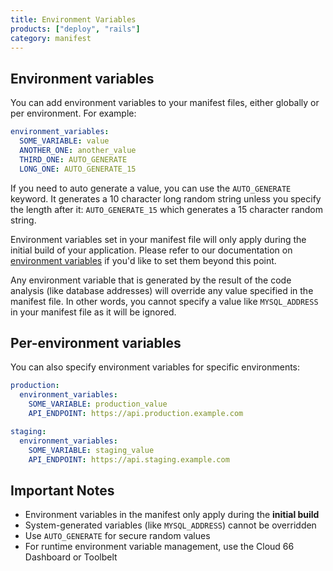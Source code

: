 ```yaml
---
title: Environment Variables
products: ["deploy", "rails"]
category: manifest
---
```


## Environment variables

You can add environment variables to your manifest files, either globally or per environment. For example:

```yaml
environment_variables:
  SOME_VARIABLE: value
  ANOTHER_ONE: another_value
  THIRD_ONE: AUTO_GENERATE
  LONG_ONE: AUTO_GENERATE_15

```

If you need to auto generate a value, you can use the `AUTO_GENERATE` keyword. It generates a 10 character long random string unless you specify the length after it: `AUTO_GENERATE_15` which generates a 15 character random string.

Environment variables set in your manifest file will only apply during the initial build of your application. Please refer to our documentation on [environment variables](/:product/:version?/build-and-config/env-vars) if you'd like to set them beyond this point.

Any environment variable that is generated by the result of the code analysis (like database addresses) will override any value specified in the manifest file. In other words, you cannot specify a value like `MYSQL_ADDRESS` in your manifest file as it will be ignored.

## Per-environment variables

You can also specify environment variables for specific environments:

```yaml
production:
  environment_variables:
    SOME_VARIABLE: production_value
    API_ENDPOINT: https://api.production.example.com

staging:
  environment_variables:
    SOME_VARIABLE: staging_value
    API_ENDPOINT: https://api.staging.example.com
```

## Important Notes

- Environment variables in the manifest only apply during the **initial build**
- System-generated variables (like `MYSQL_ADDRESS`) cannot be overridden
- Use `AUTO_GENERATE` for secure random values
- For runtime environment variable management, use the Cloud 66 Dashboard or Toolbelt